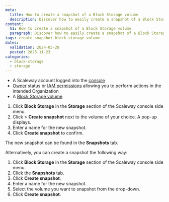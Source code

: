 ```yaml
---
meta:
  title: How to create a snapshot of a Block Storage volume
  description: Discover how to easily create a snapshot of a Block Storage volume. Follow our step-by-step guide to efficiently manage your storage resources.
content:
  h1: How to create a snapshot of a Block Storage volume
  paragraph: Discover how to easily create a snapshot of a Block Storage volume. Follow our step-by-step guide to efficiently manage your storage resources.
tags: create snapshot block storage volume
dates:
  validation: 2024-05-28
  posted: 2023-11-23
categories:
  - block-storage
  - storage
---
```


<Macro id="requirements" />

- A Scaleway account logged into the [console](https://console.scaleway.com)
- [Owner](/identity-and-access-management/iam/concepts/#owner) status or [IAM permissions](/identity-and-access-management/iam/concepts/#permission) allowing you to perform actions in the intended Organization
- A [Block Storage volume](/storage/block/how-to/create-a-volume/)


1. Click **Block Storage** in the **Storage** section of the Scaleway console side menu.
2. Click <Icon name="more" /> > **Create snapshot** next to the volume of your choice. A pop-up displays.
3. Enter a name for the new snapshot.
4. Click **Create snapshot** to confirm.

The new snapshot can be found in the **Snapshots** tab.

Alternatively, you can create a snapshot the following way:

1. Click **Block Storage** in the **Storage** section of the Scaleway console side menu.
2. Click the **Snapshots** tab.
3. Click **Create snapshot**.
4. Enter a name for the new snapshot.
5. Select the volume you want to snapshot from the drop-down.
6. Click **Create snapshot**.